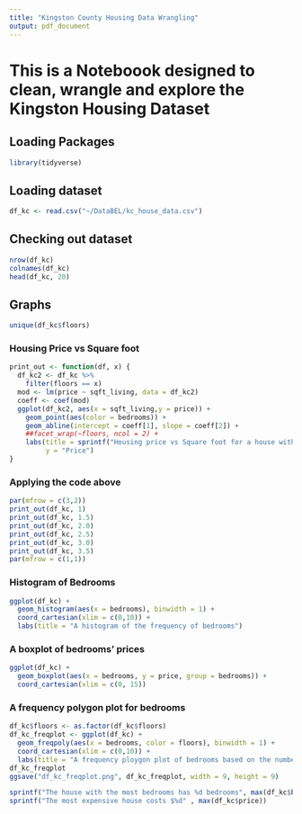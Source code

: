 ```yaml
---
title: "Kingston County Housing Data Wrangling"
output: pdf_document
---
```


# This is a Noteboook designed to clean, wrangle and explore the Kingston Housing Dataset

## Loading Packages

```r
library(tidyverse)
```

## Loading dataset

```r
df_kc <- read.csv("~/DataBEL/kc_house_data.csv")

```

## Checking out dataset

```r
nrow(df_kc)
colnames(df_kc)
head(df_kc, 20)

```

## Graphs

```r
unique(df_kc$floors)
```

### Housing Price vs Square foot

```r
print_out <- function(df, x) {
  df_kc2 <- df_kc %>%
    filter(floors == x)
  mod <- lm(price ~ sqft_living, data = df_kc2)
  coeff <- coef(mod)
  ggplot(df_kc2, aes(x = sqft_living,y = price)) + 
    geom_point(aes(color = bedrooms)) + 
    geom_abline(intercept = coeff[1], slope = coeff[2]) +
    ##facet_wrap(~floors, ncol = 2) + 
    labs(title = sprintf("Housing price vs Square foot for a house with %.1f floors", x), x = "Square foot", 
         y = "Price")
}
```

### Applying the code above

```r
par(mfrow = c(3,2))
print_out(df_kc, 1)
print_out(df_kc, 1.5)
print_out(df_kc, 2.0)
print_out(df_kc, 2.5)
print_out(df_kc, 3.0)
print_out(df_kc, 3.5)
par(mfrow = c(1,1))

```


### Histogram of Bedrooms


```r
ggplot(df_kc) +
  geom_histogram(aes(x = bedrooms), binwidth = 1) +
  coord_cartesian(xlim = c(0,10)) +
  labs(title = "A histogram of the frequency of bedrooms")

```

### A boxplot of bedrooms' prices

```r
ggplot(df_kc) +
  geom_boxplot(aes(x = bedrooms, y = price, group = bedrooms)) +
  coord_cartesian(xlim = c(0, 15))
```

### A frequency polygon plot for bedrooms

```r
df_kc$floors <- as.factor(df_kc$floors)
df_kc_freqplot <- ggplot(df_kc) +
  geom_freqpoly(aes(x = bedrooms, color = floors), binwidth = 1) +
  coord_cartesian(xlim = c(0,10)) +
  labs(title = "A frequency ploygon plot of bedrooms based on the number of floors")
df_kc_freqplot
ggsave("df_kc_freqplot.png", df_kc_freqplot, width = 9, height = 9)

```

```r
sprintf("The house with the most bedrooms has %d bedrooms", max(df_kc$bedrooms))
sprintf("The most expensive house costs $%d" , max(df_kc$price))
```

